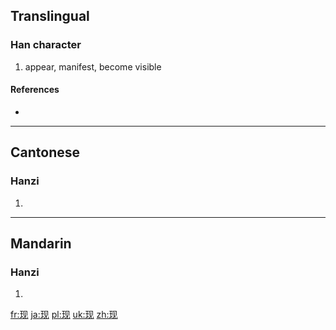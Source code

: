 {{also|現}}
==Translingual==
{{stroke order|type=animate}}

===Han character===
{{Han char|rn=96|rad=玉|as=04|sn=8|four=|canj=一土月竹山 (MGBHU)}}

# appear, manifest, become visible

====References====
* {{Han ref|kx=0728.211|hdz=21104.060|uh=73B0|ud=29616}}

----

==Cantonese==

===Hanzi===
{{yue-hanzi|jyut=jin6|y=yin6|tra=現}}

# {{defn|lang=yue|sort=玉04}}

----

==Mandarin==

===Hanzi===
{{cmn-hanzi|tra=現|pin=[[xiàn]] ([[xian4]])|wg=hsien<sup>4</sup>}}

# {{defn|lang=cmn|sort=玉04}}

[[fr:现]]
[[ja:现]]
[[pl:现]]
[[uk:现]]
[[zh:现]]